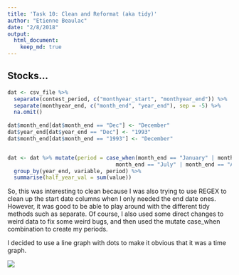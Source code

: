 ```yaml
---
title: 'Task 10: Clean and Reformat (aka tidy)'
author: "Etienne Beaulac"
date: "2/8/2018"
output: 
  html_document:
    keep_md: true
---
```


## Stocks...

```r
dat <- csv_file %>% 
  separate(contest_period, c("monthyear_start", "monthyear_end")) %>% 
  separate(monthyear_end, c("month_end", "year_end"), sep = -5) %>% 
  na.omit()
  
dat$month_end[dat$month_end == "Dec"] <- "December"
dat$year_end[dat$year_end == "Dec"] <- "1993"
dat$month_end[dat$month_end == "1993"] <- "December"


dat <- dat %>% mutate(period = case_when(month_end == "January" | month_end == "February" | month_end == "March" | month_end == "April" | month_end == "May" | month_end == "June" ~ "First",
                                  month_end == "July" | month_end == "August" | month_end == "September" | month_end == "October" | month_end == "November" | month_end == "December" ~ "Second")) %>% 
  group_by(year_end, variable, period) %>% 
  summarise(half_year_val = sum(value))
```

So, this was interesting to clean because I was also trying to use REGEX to clean up the start date columns when I only needed the end date ones. However, it was good to be able to play around with the different tidy methods such as separate. Of course, I also used some direct changes to weird data to fix some weird bugs, and then used the mutate case_when combination to create my periods. 

I decided to use a line graph with dots to make it obvious that it was a time graph.

![](tidy_stocks.png)
